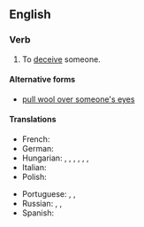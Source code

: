==English==

===Verb===
{{en-verb|*|head=[[pull]] [[the]] [[wool]] [[over]] [[someone's]] [[eye]]s}}

# {{lb|en|informal|idiom}} To [[deceive]] someone.

====Alternative forms====
* [[pull wool over someone's eyes]]

====Translations====
{{trans-top|to deceive someone}}
* French: {{t+|fr|rouler dans la farine}}
* German: {{t+|de|hinters Licht führen}}
* Hungarian: {{t+|hu|megtéveszt}}, {{t+|hu|félrevezet}}, {{t+|hu|becsap}}, {{t+|hu|bepaliz}}, {{t|hu|behúz a csőbe}}, {{t+|hu|átver}}, {{t+|hu|rászed}}
* Italian: {{t|it|gettar fumo negli occhi}}
* Polish: {{t|pl|mydlić oczy}}
{{trans-mid}}
* Portuguese: {{t+|pt|enganar}}, {{t+|pt|enrolar}}, {{t|pt|embromar}}
* Russian: {{t+|ru|ве́шать лапшу на у́ши|lit=to hang noodles on the ears}}, {{t+|ru|втирать очки́}}, {{t+|ru|пудрить мозги́|lit=to powder the brains}}
* Spanish: {{t+|es|dársela con queso}}
{{trans-bottom}}